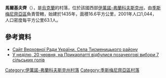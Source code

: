 {{coord|48|49|54|N|24|48|19|E|scale:30000|display=title}}

'''馬爾基夫齊'''（{{lang-uk|Марківці}}），是[[烏克蘭|烏克蘭]]的村落，位於該國西部[[伊萬諾-弗蘭科夫斯克州|伊萬諾-弗蘭科夫斯克州]]，由[[季斯梅尼齊亞區|季斯梅尼齊亞區]]負責管轄，始建於1435年，面積16.6平方公里，2001年人口1,044，人口密度每平方公里63.1人。

==參考資料==
* [http://w1.c1.rada.gov.ua/pls/z7502/A004SIL?rdat1=11.08.2012&rf7571=14246 Сайт Верховної Ради України. Села Тисменицького району]
* [http://www.briz.if.ua/index.php?nid=11850 У неділю, 20 червня, на Прикарпатті відбулися позачергові вибори 7 сільських голів]

{{DEFAULTSORT:Марківці}}
[[Category:伊萬諾-弗蘭科夫斯克州村落|Category:伊萬諾-弗蘭科夫斯克州村落]]
[[Category:季斯梅尼齊亞區村落|Category:季斯梅尼齊亞區村落]]


{{IvanoFrankivsk-geo-stub}}
